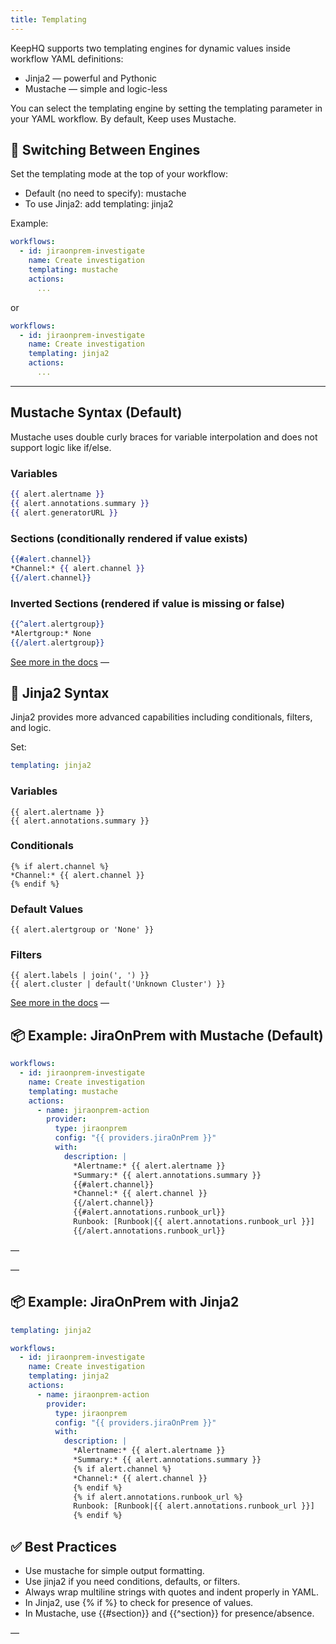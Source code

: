 ```yaml
---
title: Templating
---
```


KeepHQ supports two templating engines for dynamic values inside workflow YAML definitions:

- Jinja2 — powerful and Pythonic
- Mustache — simple and logic-less

You can select the templating engine by setting the templating parameter in your YAML workflow. By default, Keep uses Mustache.

## 🔀 Switching Between Engines

Set the templating mode at the top of your workflow:

- Default (no need to specify): mustache
- To use Jinja2: add templating: jinja2

Example:

```yaml
workflows:
  - id: jiraonprem-investigate
    name: Create investigation
    templating: mustache
    actions:
      ...
```

or

```yaml
workflows:
  - id: jiraonprem-investigate
    name: Create investigation
    templating: jinja2
    actions:
      ...
```

---

## Mustache Syntax (Default)

Mustache uses double curly braces for variable interpolation and does not support logic like if/else.

### Variables
```mustache
{{ alert.alertname }}
{{ alert.annotations.summary }}
{{ alert.generatorURL }}
```

### Sections (conditionally rendered if value exists)
```mustache
{{#alert.channel}}
*Channel:* {{ alert.channel }}
{{/alert.channel}}
```

### Inverted Sections (rendered if value is missing or false)
```mustache
{{^alert.alertgroup}}
*Alertgroup:* None
{{/alert.alertgroup}}
```

[See more in the docs](https://github.com/noahmorrison/chevron)
—

## 🧠 Jinja2 Syntax

Jinja2 provides more advanced capabilities including conditionals, filters, and logic.

Set:
```yaml
templating: jinja2
```

### Variables
```jinja2
{{ alert.alertname }}
{{ alert.annotations.summary }}
```

### Conditionals
```jinja2
{% if alert.channel %}
*Channel:* {{ alert.channel }}
{% endif %}
```

### Default Values
```jinja2
{{ alert.alertgroup or 'None' }}
```

### Filters
```jinja2
{{ alert.labels | join(', ') }}
{{ alert.cluster | default('Unknown Cluster') }}
```

[See more in the docs](https://jinja.palletsprojects.com/en/stable/)
—

## 📦 Example: JiraOnPrem with Mustache (Default)

```yaml
workflows:
  - id: jiraonprem-investigate
    name: Create investigation
    templating: mustache
    actions:
      - name: jiraonprem-action
        provider:
          type: jiraonprem
          config: "{{ providers.jiraOnPrem }}"
          with:
            description: |
              *Alertname:* {{ alert.alertname }}
              *Summary:* {{ alert.annotations.summary }}
              {{#alert.channel}}
              *Channel:* {{ alert.channel }}
              {{/alert.channel}}
              {{#alert.annotations.runbook_url}}
              Runbook: [Runbook|{{ alert.annotations.runbook_url }}]
              {{/alert.annotations.runbook_url}}
```

—


—

## 📦 Example: JiraOnPrem with Jinja2

```yaml
templating: jinja2

workflows:
  - id: jiraonprem-investigate
    name: Create investigation
    templating: jinja2
    actions:
      - name: jiraonprem-action
        provider:
          type: jiraonprem
          config: "{{ providers.jiraOnPrem }}"
          with:
            description: |
              *Alertname:* {{ alert.alertname }}
              *Summary:* {{ alert.annotations.summary }}
              {% if alert.channel %}
              *Channel:* {{ alert.channel }}
              {% endif %}
              {% if alert.annotations.runbook_url %}
              Runbook: [Runbook|{{ alert.annotations.runbook_url }}]
              {% endif %}
```


## ✅ Best Practices

- Use mustache for simple output formatting.
- Use jinja2 if you need conditions, defaults, or filters.
- Always wrap multiline strings with quotes and indent properly in YAML.
- In Jinja2, use {% if %} to check for presence of values.
- In Mustache, use {{#section}} and {{^section}} for presence/absence.

—